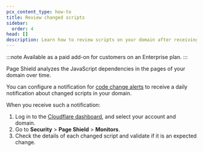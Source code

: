 ```yaml
---
pcx_content_type: how-to
title: Review changed scripts
sidebar:
  order: 4
head: []
description: Learn how to review scripts on your domain after receiving a code change alert.
---
```


:::note
Available as a paid add-on for customers on an Enterprise plan.
:::

Page Shield analyzes the JavaScript dependencies in the pages of your domain over time.

You can configure a notification for [code change alerts](/page-shield/alerts/alert-types/#code-change-alert) to receive a daily notification about changed scripts in your domain.

When you receive such a notification:

1. Log in to the [Cloudflare dashboard](https://dash.cloudflare.com/), and select your account and domain.
2. Go to **Security** > **Page Shield** > **Monitors**.
3. Check the details of each changed script and validate if it is an expected change.
